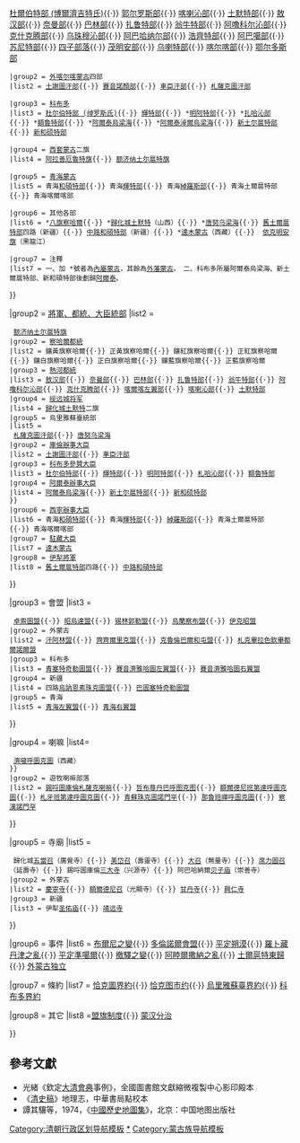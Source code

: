{{Navbox with collapsible groups
|name = 清代蒙古
|state = {{{state<includeonly>|collapsed</includeonly>}}}
|title = [[清代蒙古|<span style="color: white">清代蒙古</span>]]
|titlestyle = background: blue; color: white;
|groupstyle = 
|image = 

|group1 = [[清代蒙古盟部旗列表|蒙古各部]]
|list1 =
 {{Navbox subgroup |groupstyle= text-align: center;
 |group1 = [[內札薩克蒙古]]</br>二十四部
 |list1 = [[科尔沁部]]{{·}} [[扎赉特部]]{{·}} [[杜爾伯特部 (博爾濟吉特氏)]]{{·}} [[郭尔罗斯部]]{{·}} [[喀喇沁部]]{{·}} [[土默特部]]{{·}} [[敖汉部]]{{·}} [[奈曼部]]{{·}} [[巴林部]]{{·}} [[扎鲁特部]]{{·}} [[翁牛特部]]{{·}} [[阿噜科尔沁部]]{{·}} [[克什克腾部]]{{·}} [[乌珠穆沁部]]{{·}} [[阿巴哈纳尔部]]{{·}} [[浩齊特部]]{{·}} [[阿巴噶部]]{{·}} [[苏尼特部]]{{·}} [[四子部落]]{{·}} [[茂明安部]]{{·}} [[乌喇特部]]{{·}} [[喀尔喀蒙古族|喀尔喀部]]{{·}} [[鄂尔多斯部]]

 |group2 = [[喀尔喀蒙古族|外喀尔喀蒙古]]四部
 |list2 = [[土謝圖汗部]]{{·}} [[賽音諾顏部]]{{·}} [[車臣汗部]]{{·}} [[札薩克圖汗部]]

 |group3 = [[科布多]]
 |list3 = [[杜尔伯特部 (绰罗斯氏)]]{{·}} [[輝特部]]{{·}} *[[明阿特部]]{{·}} *[[扎哈沁部]]{{·}} *[[科布多額魯特部|額魯特部]]{{·}} *[[阿爾泰烏梁海]]{{·}} *[[阿爾泰淖爾烏梁海]]{{·}} [[新土尔扈特部]]{{·}} [[新和硕特部]]

 |group4 = [[西套蒙古]]二旗
 |list4 = [[阿拉善厄魯特旗]]{{·}} [[额济纳土尔扈特旗]]

 |group5 = [[青海蒙古族|青海蒙古]]
 |list5 = 青海[[和硕特|和碩特部]]{{·}} 青海[[輝特部]]{{·}} 青海[[绰罗斯|綽羅斯部]]{{·}} 青海土爾扈特部{{·}} 青海喀爾喀部

 |group6 = 其他各部
 |list6 = <nowiki>*</nowiki>[[八旗察哈爾]]{{·}} *[[歸化城土默特]]（山西）{{·}} *[[唐努乌梁海]]{{·}} [[舊土爾扈特部]]四路（新疆）{{·}} [[巴圖塞特奇勒圖盟|中路和碩特部]]（新疆）{{·}} *[[達木蒙古]]（西藏）{{·}}  [[依克明安旗]]（黑龍江）

 |group7 = 注釋 
 |list7 = 一、加 *號者為[[內屬蒙古]]，其餘為[[外藩蒙古]]。　二、科布多所屬阿爾泰烏梁海、新土爾扈特部、新和碩特部後劃歸[[阿爾泰區域|阿爾泰]]。
}}

|group2 = [[駐劄大臣|將軍、都統、大臣統部]]
|list2 = 
 {{Navbox subgroup |groupstyle= text-align: center;
 |group1 = [[理藩院]]直屬
 |list1 = [[阿拉善厄魯特旗]]{{·}} [[额济纳土尔扈特旗]]
 |group2 = [[八旗察哈爾|察哈爾都統]]
 |list2 = 鑲黃旗察哈爾{{·}} 正黃旗察哈爾{{·}} 鑲紅旗察哈爾{{·}} 正紅旗察哈爾{{·}} 鑲白旗察哈爾{{·}} 正白旗察哈爾{{·}} 鑲藍旗察哈爾{{·}} 正藍旗察哈爾
 |group3 = [[熱河都統]]
 |list3 = [[敖汉部]]{{·}} [[奈曼部]]{{·}} [[巴林部]]{{·}} [[扎鲁特部]]{{·}} [[翁牛特部]]{{·}} [[阿噜科尔沁部]]{{·}} [[克什克腾部]]{{·}} [[喀尔喀左翼旗|喀爾喀左翼部]]{{·}} [[喀喇沁部]]{{·}} [[土默特部]]
 |group4 = [[绥远城将军]]
 |list4 = [[歸化城土默特]]二旗
 |group5 = 烏里雅蘇臺統部
 |list5 = 
 {{Navbox|child |groupstyle= text-align: center;
 |group1 = [[烏里雅蘇臺將軍]]
 |list1 = [[賽音諾顏部]]{{·}} [[札薩克圖汗部]]{{·}} [[唐努乌梁海]]
 |group2 = [[庫倫辦事大臣]]
 |list2 = [[土謝圖汗部]]{{·}} [[車臣汗部]]
 |group3 = [[科布多參贊大臣]]
 |list3 = [[杜尔伯特部 (绰罗斯氏)|杜尔伯特部]]{{·}} [[輝特部]]{{·}} [[明阿特部]]{{·}} [[札哈沁部]]{{·}} [[科布多額魯特部|額魯特部]]
 |group4 = [[阿爾泰辦事大臣]]
 |list4 = [[阿爾泰烏梁海]]{{·}} [[新土尔扈特部]]{{·}} [[新和硕特部]]
 }}
 |group6 = [[西寧辦事大臣]]
 |list6 = 青海[[和硕特|和碩特部]]{{·}} 青海[[輝特部]]{{·}} [[绰罗斯|綽羅斯部]]{{·}} 青海土爾扈特部{{·}} 青海喀爾喀部
 |group7 = [[駐藏大臣]]
 |list7 = [[達木蒙古]]
 |group8 = [[伊犁將軍]]
 |list8 = [[舊土爾扈特部]]四路{{·}} [[巴圖塞特奇勒圖盟|中路和碩特部]]
}}

|group3 = 會盟
|list3 = 
 {{Navbox subgroup |groupstyle= text-align: center;
 |group1 = 內蒙古
 |list1 = [[哲里木盟]]{{·}} [[卓索圖盟]]{{·}} [[昭烏達盟]]{{·}} [[锡林郭勒盟]]{{·}} [[烏蘭察布盟]]{{·}} [[伊克昭盟]]
 |group2 = 外蒙古
 |list2 = [[土謝圖汗部|汗阿林盟]]{{·}} [[賽音諾顏部|齊齊爾里克盟]]{{·}} [[車臣汗部|克魯倫巴爾和屯盟]]{{·}} [[札薩克圖汗部|札克畢拉色欽畢都爾諾爾盟]]
 |group3 = 科布多
 |list3 = [[新土尔扈特部|青塞特奇勒圖盟]]{{·}} [[杜尔伯特部 (绰罗斯氏)|賽音濟雅哈圖左翼盟]]{{·}} [[杜尔伯特部 (绰罗斯氏)|賽音濟雅哈圖右翼盟]]
 |group4 = 新疆
 |list4 = 四路[[舊土爾扈特部|烏訥恩素珠克圖盟]]{{·}} [[巴圖塞特奇勒圖盟]]
 |group5 = 青海
 |list5 = [[青海左翼盟]]{{·}} [[青海右翼盟]]
}}

|group4 = 喇嘛
|list4=
 {{Navbox subgroup |groupstyle= text-align: center;
 |group1 = 駐京國師、禪師
 |list1 = 
 {{Navbox|child
 |group1 = 左翼
 |list1 = [[章嘉呼图克图]]{{·}} [[敏珠尔活佛|敏珠爾呼圖克圖]]
 |group2 = 右翼
 |list2 = [[赛赤活佛|噶勒丹錫哷圖呼圖克圖]]{{·}} [[达察活佛|濟嚨呼圖克圖]]（西藏）
 }} 
 |group2 = 遊牧喇嘛部落
 |list2 = [[錫哷圖庫倫札薩克喇嘛]]{{·}} [[哲布尊丹巴呼图克图]]{{·}} [[額爾德尼班第達呼圖克圖]]{{·}} [[札牙班第達呼圖克圖]]{{·}} [[青蘇珠克圖諾門罕]]{{·}} [[那魯班禪呼圖克圖]]{{·}} [[夏茸尕布活佛|察漢諾門罕]]
}}

|group5 = 寺廟
|list5 = 
 {{Navbox|child |groupstyle= text-align: center;
 |group1 = 內蒙古
 |list1 = 多倫諾爾[[汇宗寺]]{{·}} 歸化城[[五當召]]（廣覺寺）{{·}} [[美岱召]]（壽靈寺）{{·}} [[大召]]（無量寺）{{·}} [[席力圖召]]（延壽寺）{{·}} 錫哷圖庫倫[[兴源寺|三大寺]]（兴源寺）{{·}} 阿巴哈納爾[[贝子庙]]（崇善寺）
 |group2 = 外蒙古
 |list2 = [[慶寧寺 (蒙古國)|慶寧寺]]{{·}} [[光顯寺|額爾德尼召]]（光顯寺）{{·}} [[甘丹寺 (蒙古国)|甘丹寺]]{{·}} [[興仁寺]]
 |group3 = 新疆
 |list3 = 伊犁[[圣佑庙]]{{·}} [[靖远寺]]
}}

|group6 = 事件
|list6 = [[布爾尼|布爾尼之變]]{{·}} [[多倫諾爾會盟]]{{·}} [[昭莫多之战|平定朔漠]]{{·}} [[罗卜藏丹津|羅卜藏丹津之亂]]{{·}} [[準噶爾之役|平定準噶爾]]{{·}} [[撤驛之變]]{{·}} [[阿睦尔撒纳|阿睦爾撒納之亂]]{{·}} [[土尔扈特|土爾扈特東歸]]{{·}} [[外蒙古独立]]

|group7 = 條約
|list7 = [[恰克圖界約]]{{·}} [[恰克图市约]]{{·}} [[烏里雅蘇臺界約]]{{·}} [[科布多界約]]

|group8 = 其它
|list8 =[[盟旗制度]]{{·}} [[蒙汉分治]]

}}<noinclude>

== 參考文獻 ==
* 光緒《欽定[[大清會典]]事例》，全國圖書館文獻縮微複製中心影印殿本
* 《[[清史稿]]》地理志，中華書局點校本
* 譚其驤等，1974，《[[中國歷史地圖集]]》，北京：中国地图出版社

[[Category:清朝行政区划导航模板]]
[[Category:清朝蒙古|*]]
[[Category:蒙古族导航模板]]
</noinclude>